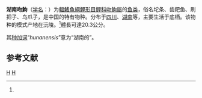 {{Speciesbox
| status = NE
| status_system = IUCN3.1
| genus = Rhinogobio
| species = hunanensis
| authority = Tang, 1980<ref name='id6155'>{{cite web| url =http://www.bioinfo.cn/db05/BjdwSpecies.php?action=view&id=6155| title =湖南吻鮈| work =中国动物物种编目数据库| publisher =中国科学院微生物研究所| author =中国科学院动物研究所| accessdate =2009-04-11| deadurl =yes| archiveurl =https://web.archive.org/web/20160305042923/http://www.bioinfo.cn/db05/BjdwSpecies.php?action=view&id=6155| archivedate =2016-03-05}}</ref>
| synonyms = 
}}

'''湖南吻鮈'''（[[学名|学名]]：{{lang|la|''Rhinogobio hunanensis''}}）为[[輻鰭魚綱|輻鰭魚綱]][[鯉形目|鯉形目]][[鲤科|鲤科]][[吻鮈屬|吻鮈屬]]的[[鱼类|鱼类]]，俗名坨条、齿耙鱼、刷把子、鸟爪子，是中国的特有物种。分布于[[四川|四川]]、[[湖南|湖南]]等，主要生活于底栖。该物种的模式产地在沅陵。<ref name='id6155'/>體長可達20.3公分。

其[[种加词|种加词]]“''hunanensis''”意为“湖南的”。

== 参考文献 ==
{{reflist}}

{{Taxonbar|from=Q3757240}}

[[Category:吻鮈屬|H]]
[[Category:1980年描述的魚類|H]]

{{鯉形目小作品}}
